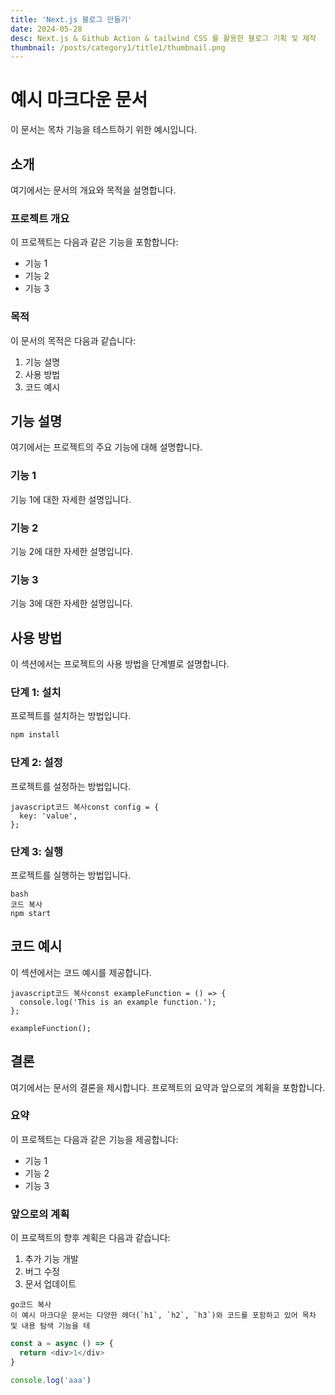 ```yaml
---
title: 'Next.js 블로그 만들기'
date: 2024-05-28
desc: Next.js & Github Action & tailwind CSS 를 활용한 블로그 기획 및 제작
thumbnail: /posts/category1/title1/thumbnail.png
---
```


# 예시 마크다운 문서

이 문서는 목차 기능을 테스트하기 위한 예시입니다.

## 소개

여기에서는 문서의 개요와 목적을 설명합니다.

### 프로젝트 개요

이 프로젝트는 다음과 같은 기능을 포함합니다:
- 기능 1
- 기능 2
- 기능 3

### 목적

이 문서의 목적은 다음과 같습니다:
1. 기능 설명
2. 사용 방법
3. 코드 예시

## 기능 설명

여기에서는 프로젝트의 주요 기능에 대해 설명합니다.

### 기능 1

기능 1에 대한 자세한 설명입니다.

### 기능 2

기능 2에 대한 자세한 설명입니다.

### 기능 3

기능 3에 대한 자세한 설명입니다.

## 사용 방법

이 섹션에서는 프로젝트의 사용 방법을 단계별로 설명합니다.

### 단계 1: 설치

프로젝트를 설치하는 방법입니다.

```bash
npm install
```

### 단계 2: 설정

프로젝트를 설정하는 방법입니다.

```
javascript코드 복사const config = {
  key: 'value',
};
```

### 단계 3: 실행

프로젝트를 실행하는 방법입니다.

```
bash
코드 복사
npm start
```

## 코드 예시

이 섹션에서는 코드 예시를 제공합니다.

```
javascript코드 복사const exampleFunction = () => {
  console.log('This is an example function.');
};

exampleFunction();
```

## 결론

여기에서는 문서의 결론을 제시합니다. 프로젝트의 요약과 앞으로의 계획을 포함합니다.

### 요약

이 프로젝트는 다음과 같은 기능을 제공합니다:

- 기능 1
- 기능 2
- 기능 3

### 앞으로의 계획

이 프로젝트의 향후 계획은 다음과 같습니다:

1. 추가 기능 개발
2. 버그 수정
3. 문서 업데이트

```
go코드 복사
이 예시 마크다운 문서는 다양한 헤더(`h1`, `h2`, `h3`)와 코드를 포함하고 있어 목차 및 내용 탐색 기능을 테
```


```javascript
const a = async () => {
  return <div>1</div>
}

console.log('aaa')
```
